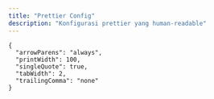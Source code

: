 ```yaml
---
title: "Prettier Config"
description: "Konfigurasi prettier yang human-readable"
---
```


```json:.prettierrc
{
  "arrowParens": "always",
  "printWidth": 100,
  "singleQuote": true,
  "tabWidth": 2,
  "trailingComma": "none"
}
```
